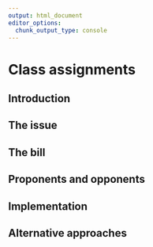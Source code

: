```yaml
---
output: html_document
editor_options: 
  chunk_output_type: console
---
```


# Class assignments

## Introduction



## The issue

## The bill

## Proponents and opponents

## Implementation


## Alternative approaches
